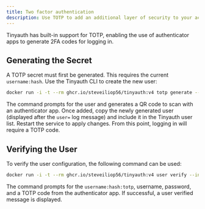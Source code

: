 ```yaml
---
title: Two factor authentication
description: Use TOTP to add an additional layer of security to your accounts.
---
```


Tinyauth has built-in support for TOTP, enabling the use of authenticator apps to generate 2FA codes for logging in.

## Generating the Secret

A TOTP secret must first be generated. This requires the current `username:hash`. Use the Tinyauth CLI to create the new user:

```sh
docker run -i -t --rm ghcr.io/steveiliop56/tinyauth:v4 totp generate --interactive
```

The command prompts for the user and generates a QR code to scan with an authenticator app. Once added, copy the newly generated user (displayed after the `user=` log message) and include it in the Tinyauth user list. Restart the service to apply changes. From this point, logging in will require a TOTP code.

## Verifying the User

To verify the user configuration, the following command can be used:

```sh
docker run -i -t --rm ghcr.io/steveiliop56/tinyauth:v4 user verify --interactive
```

The command prompts for the `username:hash:totp`, username, password, and a TOTP code from the authenticator app. If successful, a user verified message is displayed.
